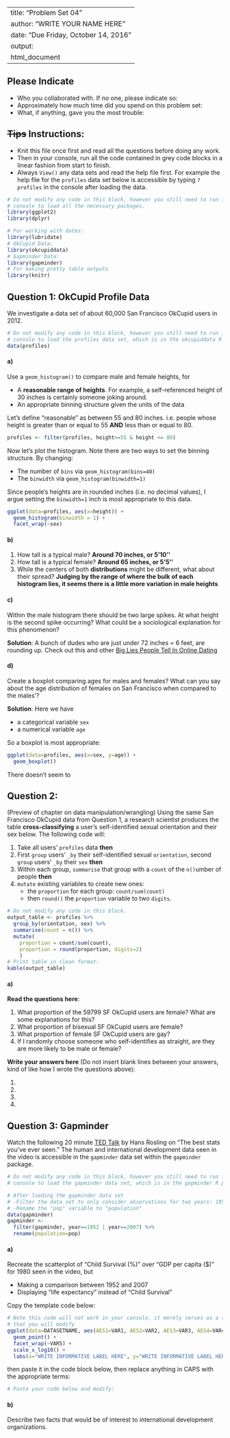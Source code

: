 
---
title: "Problem Set 04"
author: "WRITE YOUR NAME HERE"
date: "Due Friday, October 14, 2016"
output:
  html_document
---


## Please Indicate

* Who you collaborated with. If no one, please indicate so: 
* Approximately how much time did you spend on this problem set: 
* What, if anything, gave you the most trouble: 


## ~~Tips~~ Instructions:

* Knit this file once first and read all the questions before doing any work.
* Then in your console, run all the code contained in grey code blocks in a
linear fashion from start to finish.
* Always `View()` any data sets and read the help file first. For example the help
file for the `profiles` data set below is accessible by typing `?profiles` in the
console after loading the data.


```r
# Do not modify any code in this block, however you still need to run it in your
# console to load all the necessary packages.
library(ggplot2)
library(dplyr)

# For working with dates:
library(lubridate)
# OkCupid Data:
library(okcupiddata)
# Gapminder Data:
library(gapminder)
# For making pretty table outputs
library(knitr)
```







## Question 1: OkCupid Profile Data

We investigate a data set of about 60,000 San Francisco OkCupid users in 2012.

```r
# Do not modify any code in this block, however you still need to run it in your
# console to load the profiles data set, which is in the okcupiddata R package.
data(profiles)
```


#### a)

Use a `geom_histogram()` to compare male and female heights, for 

* A **reasonable range of heights**. For example, a self-referenced height of 30 
inches is certainly someone joking around.
* An appropriate binning structure given the units of the data

Let's define "reasonable" as between 55 and 80 inches. i.e. people whose height is 
greater than or equal to 55 **AND** less than or equal to 80. 

```r
profiles <- filter(profiles, height>=55 & height <= 80)
```

Now let's plot the histogram. Note there are two ways to set the binning structure. By 
changing:

* The number of `bins` via `geom_histogram(bins=40)`
* The `binwidth` via `geom_histogram(binwidth=1)`

Since people's heights are in rounded inches (i.e. no decimal values), I argue setting
the `binwidth=1` inch is most appropriate to this data.

```r
ggplot(data=profiles, aes(x=height)) +
  geom_histogram(binwidth = 1) +
  facet_wrap(~sex)
```



#### b)

1. How tall is a typical male?  **Around 70 inches, or 5'10''**
2. How tall is a typical female? **Around 65 inches, or 5'5''**
3. While the centers of both **distributions** might be different, what about their spread?  **Judging by the range of where the bulk of each histogram lies, it seems there is a little more variation in male heights**


#### c)

Within the male histogram there should be two large spikes. At what height is the
second spike occurring? What could be a sociological explanation for this phenomenon?

**Solution**: A bunch of dudes who are just under 72 inches = 6 feet, are rounding up. Check out this and other [Big Lies People Tell In Online Dating](https://blog.okcupid.com/index.php/the-biggest-lies-in-online-dating/)


#### d)

Create a boxplot comparing ages for males and females? What can you say about
the age distribution of females on San Francisco when compared to the males'?

**Solution**: Here we have

* a categorical variable `sex`
* a numerical variable `age`

So a boxplot is most appropriate:

```r
ggplot(data=profiles, aes(x=sex, y=age)) +
  geom_boxplot()
```

There doesn't seem to 






## Question 2: 

(Preview of chapter on data manipulation/wrangling) Using the same San Francisco
OkCupid data from Question 1, a research scientist produces the table 
**cross-classifying** a user's self-identified sexual orientation and their sex
below. The following code will:

1. Take all users' `profiles` data **then**
1. First `group` users' `_by` their self-identified sexual `orientation`, second `group` users' `_by` their `sex` **then**
1. Within each group, `summarise` that group with a `count` of the `n()`umber of people **then**
1. `mutate` existing variables to create new ones:
    + the `proportion` for each group: `count/sum(count)`
    + then `round()` the `proportion` variable to two `digits`.


```r
# Do not modify any code in this block.
output_table <- profiles %>% 
  group_by(orientation, sex) %>% 
  summarise(count = n()) %>% 
  mutate(
    proportion = count/sum(count),
    proportion = round(proportion, digits=2)
    )
# Print table in clean format:
kable(output_table)
```

#### a) 

**Read the questions here**:

1. What proportion of the 59799 SF OkCupid users are female? What are some explanations for this?
2. What proportion of bisexual SF OkCupid users are female?
3. What proportion of female SF OkCupid users are gay?
4. If I randomly choose someone who self-identifies as straight, are they are more likely to be male or female?


**Write your answers here** (Do not insert blank lines between your answers, kind of like how I wrote the questions above): 

1. 
2. 
3. 
4. 







## Question 3: Gapminder

Watch the following 20 minute [TED
Talk](https://www.ted.com/talks/hans_rosling_shows_the_best_stats_you_ve_ever_seen?language=en#t-801073)
by Hans Rosling on "The best stats you've ever seen." The human and international development data seen in the video is accessible in the `gapminder` data set within the `gapminder` package.



```r
# Do not modify any code in this block, however you still need to run it in your
# console to load the gapminder data set, which is in the gapminder R package.

# After loading the gapminder data set
# -Filter the data set to only consider observations for two years: 1952 & 2007
# -Rename the "pop" variable to "population"
data(gapminder)
gapminder <- 
  filter(gapminder, year==1952 | year==2007) %>% 
  rename(population=pop)
```


#### a) 

Recreate the scatterplot of "Child Survival (%)" over "GDP per capita ($)" for 
1980 seen in the video, but

* Making a comparison between 1952 and 2007
* Displaying "life expectancy" instead of "Child Survival"

Copy the template code below:

```r
# Note this code will not work in your console, it merely serves as a template
# that you will modify
ggplot(data=DATASETNAME, aes(AES1=VAR1, AES2=VAR2, AES3=VAR3, AES4=VAR4)) +
  geom_point() + 
  facet_wrap(~VAR5) +
  scale_x_log10() + 
  labs(x="WRITE INFORMATIVE LABEL HERE", y="WRITE INFORMATIVE LABEL HERE", title="WRITE INFORMATIVE TITLE HERE")
```

then paste it in the code block below, then replace anything in CAPS with the
appropriate terms:

```r
# Paste your code below and modify:

```


#### b)

Describe two facts that would be of interest to international development
organizations.







